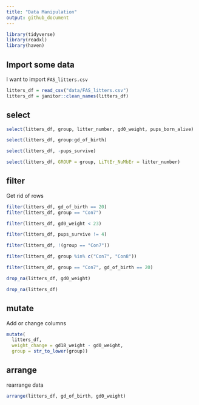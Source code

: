 ```yaml
---
title: "Data Manipulation"
output: github_document
---
```



```r
library(tidyverse)
library(readxl)
library(haven)
```

## Import some data

I want to import `FAS_litters.csv`


```r
litters_df = read_csv("data/FAS_litters.csv")
litters_df = janitor::clean_names(litters_df)
```


## select

```r
select(litters_df, group, litter_number, gd0_weight, pups_born_alive)

select(litters_df, group:gd_of_birth)

select(litters_df, -pups_survive)

select(litters_df, GROUP = group, LiTtEr_NuMbEr = litter_number)
```

## filter

Get rid of rows

```r
filter(litters_df, gd_of_birth == 20)
filter(litters_df, group == "Con7")

filter(litters_df, gd0_weight < 23)

filter(litters_df, pups_survive != 4)

filter(litters_df, !(group == "Con7"))

filter(litters_df, group %in% c("Con7", "Con8"))

filter(litters_df, group == "Con7", gd_of_birth == 20)

drop_na(litters_df, gd0_weight)

drop_na(litters_df)
```


## mutate

Add or change columns

```r
mutate(
  litters_df, 
  weight_change = gd18_weight - gd0_weight,
  group = str_to_lower(group))
```

## arrange

rearrange data

```r
arrange(litters_df, gd_of_birth, gd0_weight)
```

